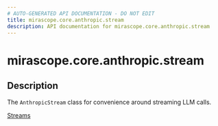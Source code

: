 ```yaml
---
# AUTO-GENERATED API DOCUMENTATION - DO NOT EDIT
title: mirascope.core.anthropic.stream
description: API documentation for mirascope.core.anthropic.stream
---
```


# mirascope.core.anthropic.stream

<ApiType type="Module" />

## Description

The `AnthropicStream` class for convenience around streaming LLM calls.

<Info title="Usage">

[Streams](/docs/mirascope/learn/streams)

</Info>


